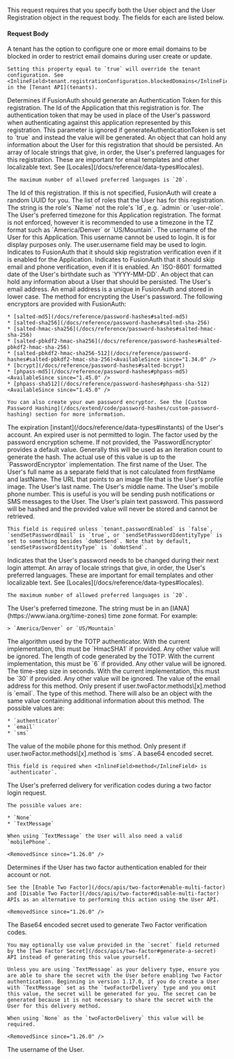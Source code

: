 
This request requires that you specify both the User object and the User Registration object in the request body. The fields for each are listed below.

#### Request Body

<APIBlock>
  <APIField name="disableDomainBlock" type="Boolean" optional defaults="false" since="1.30.0">
    A tenant has the option to configure one or more email domains to be blocked in order to restrict email domains during user create or update.

    Setting this property equal to `true` will override the tenant configuration. See <InlineField>tenant.registrationConfiguration.blockedDomains</InlineField> in the [Tenant API](tenants).
  </APIField>
  <APIField name="generateAuthenticationToken" type="Boolean" optional defaults="false">
    Determines if FusionAuth should generate an Authentication Token for this registration.
  </APIField>
  <APIField name="registration.applicationId" type="UUID" required>
    The Id of the Application that this registration is for.
  </APIField>
  <APIField name="registration.authenticationToken" type="String" optional>
    The authentication token that may be used in place of the User's password when authenticating against this application represented by this registration. This parameter is ignored if <InlineField>generateAuthenticationToken</InlineField> is set to `true` and instead the value will be generated.
  </APIField>
  <APIField name="registration.data" type="Object" optional>
    An object that can hold any information about the User for this registration that should be persisted.
  </APIField>
  <APIField name="registration.preferredLanguages" type="Array<String>" optional>
    An array of locale strings that give, in order, the User's preferred languages for this registration. These are important for email templates and other localizable text. See [Locales](/docs/reference/data-types#locales).

    The maximum number of allowed preferred languages is `20`.
  </APIField>
  <APIField name="registration.id" type="UUID" optional>
    The Id of this registration. If this is not specified, FusionAuth will create a random UUID for you.
  </APIField>
  <APIField name="registration.roles" type="Array<String>" optional>
    The list of roles that the User has for this registration. The string is the role's `Name` not the role's `Id`, e.g. `admin` or `user-role`.
  </APIField>
  <APIField name="registration.timezone" type="String" optional>
    The User's preferred timezone for this Application registration. The format is not enforced, however it is recommended to use a timezone in the TZ format such as `America/Denver` or `US/Mountain`.
  </APIField>
  <APIField name="registration.username" type="String" optional>
    The username of the User for this Application. This username cannot be used to login. It is for display purposes only. The <InlineField>user.username</InlineField> field may be used to login.
  </APIField>

  <UserSendSetPasswordEmail />
  <SendSetPasswordIdentityType />

  <APIField name="skipRegistrationVerification" type="Boolean" optional defaults="false">
    Indicates to FusionAuth that it should skip registration verification even if it is enabled for the Application.
  </APIField>
  <APIField name="skipVerification" type="Boolean" optional defaults="false">
    Indicates to FusionAuth that it should skip email and phone verification, even if it is enabled.
  </APIField>
  <APIField name="user.birthDate" type="String" optional>
    An `ISO-8601` formatted date of the User's birthdate such as `YYYY-MM-DD`.
  </APIField>
  <APIField name="user.data" type="Object" optional>
    An object that can hold any information about a User that should be persisted.
  </APIField>

  <UserDataEmailFieldRequest />

  <APIField name="user.email" type="String" optional>
    The User's email address. An email address is a unique in FusionAuth and stored in lower case.
  </APIField>
  <APIField name="user.encryptionScheme" type="String" optional>
    The method for encrypting the User's password. The following encryptors are provided with FusionAuth:

    * [salted-md5](/docs/reference/password-hashes#salted-md5)
    * [salted-sha256](/docs/reference/password-hashes#salted-sha-256)
    * [salted-hmac-sha256](/docs/reference/password-hashes#salted-hmac-sha-256)
    * [salted-pbkdf2-hmac-sha256](/docs/reference/password-hashes#salted-pbkdf2-hmac-sha-256)
    * [salted-pbkdf2-hmac-sha256-512](/docs/reference/password-hashes#salted-pbkdf2-hmac-sha-256)<AvailableSince since="1.34.0" />
    * [bcrypt](/docs/reference/password-hashes#salted-bcrypt)
    * [phpass-md5](/docs/reference/password-hashes#phpass-md5)<AvailableSince since="1.45.0" />
    * [phpass-sha512](/docs/reference/password-hashes#phpass-sha-512)<AvailableSince since="1.45.0" />

    You can also create your own password encryptor. See the [Custom Password Hashing](/docs/extend/code/password-hashes/custom-password-hashing) section for more information.
  </APIField>
  <APIField name="user.expiry" type="Long" optional>
    The expiration [instant](/docs/reference/data-types#instants) of the User's account. An expired user is not permitted to login.
  </APIField>
  <APIField name="user.factor" type="String" optional>
    The factor used by the password encryption scheme. If not provided, the `PasswordEncryptor` provides a default value. Generally this will be used as an iteration count to generate the hash. The actual use of this value is up to the `PasswordEncryptor` implementation.
  </APIField>
  <APIField name="user.firstName" type="String" optional>
    The first name of the User.
  </APIField>
  <APIField name="user.fullName" type="String" optional>
    The User's full name as a separate field that is not calculated from <InlineField>firstName</InlineField> and <InlineField>lastName</InlineField>.
  </APIField>
  <APIField name="user.imageUrl" type="String" optional>
    The URL that points to an image file that is the User's profile image.
  </APIField>
  <APIField name="user.lastName" type="String" optional>
    The User's last name.
  </APIField>
  <APIField name="user.middleName" type="String" optional>
    The User's middle name.
  </APIField>
  <APIField name="user.mobilePhone" type="String" optional>
    The User's mobile phone number. This is useful is you will be sending push notifications or SMS messages to the User.
  </APIField>
  <APIField name="user.password" type="String" optional>
    The User's plain text password. This password will be hashed and the provided value will never be stored and cannot be retrieved.

    This field is required unless `tenant.passwordEnabled` is `false`, `sendSetPasswordEmail` is `true`, or `sendSetPasswordIdentityType` is set to something besides `doNotSend`. Note that by default, `sendSetPasswordIdentityType` is `doNotSend`.
  </APIField>
  <APIField name="user.passwordChangeRequired" type="Boolean" optional defaults="false">
    Indicates that the User's password needs to be changed during their next login attempt.
  </APIField>
  <APIField name="user.preferredLanguages" type="Array<String>" optional>
    An array of locale strings that give, in order, the User's preferred languages. These are important for email templates and other localizable text. See [Locales](/docs/reference/data-types#locales).

    The maximum number of allowed preferred languages is `20`.
  </APIField>
  <APIField name="user.timezone" type="String" optional>
    The User's preferred timezone. The string must be in an [IANA](https://www.iana.org/time-zones) time zone format. For example:

    > `America/Denver` or `US/Mountain`
  </APIField>
  <APIField name="user.twoFactor.methods[x].authenticator.algorithm" type="String" optional>
    The algorithm used by the TOTP authenticator. With the current implementation, this must be `HmacSHA1` if provided. Any other value will be ignored.
  </APIField>
  <APIField name="user.twoFactor.methods[x].authenticator.codeLength" type="Integer" optional>
    The length of code generated by the TOTP. With the current implementation, this must be `6` if provided. Any other value will be ignored.
  </APIField>
  <APIField name="user.twoFactor.methods[x].authenticator.timeStep" type="Integer" optional>
    The time-step size in seconds. With the current implementation, this must be `30` if provided. Any other value will be ignored.
  </APIField>
  <APIField name="user.twoFactor.methods[x].email" type="String" optional>
    The value of the email address for this method. Only present if <InlineField>user.twoFactor.methods\[x].method</InlineField> is `email`.
  </APIField>
  <APIField name="user.twoFactor.methods[x].method" type="String" optional>
    The type of this method. There will also be an object with the same value containing additional information about this method.  The possible values are:

    * `authenticator`
    * `email`
    * `sms`
  </APIField>
  <APIField name="user.twoFactor.methods[x].mobilePhone" type="String" optional>
    The value of the mobile phone for this method. Only present if <InlineField>user.twoFactor.methods\[x].method</InlineField> is `sms`.
  </APIField>
  <APIField name="user.twoFactor.methods[x].secret" type="String" optional>
    A base64 encoded secret.

    This field is required when <InlineField>method</InlineField> is `authenticator`.
  </APIField>
  <APIField name="users.twoFactorDelivery" type="String" optional defaults="None" deprecated>
    The User's preferred delivery for verification codes during a two factor login request.

    The possible values are:

    * `None`
    * `TextMessage`

    When using `TextMessage` the User will also need a valid `mobilePhone`.

    <RemovedSince since="1.26.0" />
  </APIField>
  <APIField name="user.twoFactorEnabled" type="Boolean" optional defaults="false" deprecated>
    Determines if the User has two factor authentication enabled for their account or not.

    See the [Enable Two Factor](/docs/apis/two-factor#enable-multi-factor) and [Disable Two Factor](/docs/apis/two-factor#disable-multi-factor) APIs as an alternative to performing this action using the User API.

    <RemovedSince since="1.26.0" />
  </APIField>
  <APIField name="user.twoFactorSecret" type="String" optional deprecated>
    The Base64 encoded secret used to generate Two Factor verification codes.

    You may optionally use value provided in the `secret` field returned by the [Two Factor Secret](/docs/apis/two-factor#generate-a-secret) API instead of generating this value yourself.

    Unless you are using `TextMessage` as your delivery type, ensure you are able to share the secret with the User before enabling Two Factor authentication. Beginning in version 1.17.0, if you do create a User with `TextMessage` set as the `twoFactorDelivery` type and you omit this value, the secret will be generated for you. The secret can be generated because it is not necessary to share the secret with the User for this delivery method.

    When using `None` as the `twoFactorDelivery` this value will be required.

    <RemovedSince since="1.26.0" />
  </APIField>
  <APIField name="user.username" type="String" optional>
    The username of the User.
  </APIField>
</APIBlock>

<JSON title="Example Request JSON" src="user-registrations/combined-request.json" />

